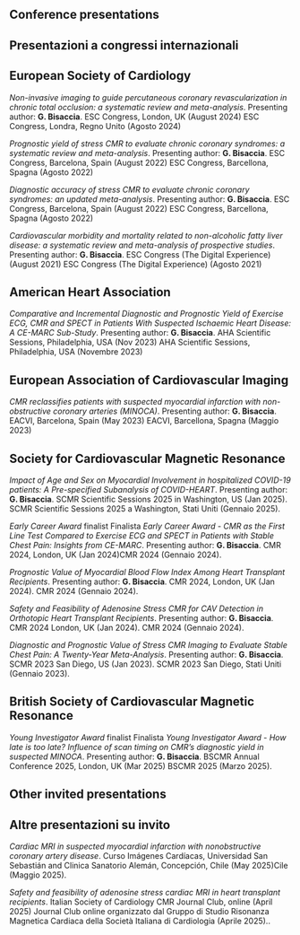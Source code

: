 
::: {.content-visible when-profile="english"}
# Conference presentations
:::

::: {.content-visible when-profile="italian"}
# Presentazioni a congressi internazionali
:::

## European Society of Cardiology

*Non-invasive imaging to guide percutaneous coronary revascularization in chronic total occlusion: a systematic review and meta-analysis*.
Presenting author: **G. Bisaccia**. [ESC Congress, London, UK (August 2024)]{.content-visible when-profile="english"} [ESC Congress, Londra, Regno Unito (Agosto 2024)]{.content-visible when-profile="italian"}

*Prognostic yield of stress CMR to evaluate chronic coronary syndromes: a systematic review and meta-analysis*.
Presenting author: **G. Bisaccia**. [ESC Congress, Barcelona, Spain (August 2022)]{.content-visible when-profile="english"} [ESC Congress, Barcellona, Spagna (Agosto 2022)]{.content-visible when-profile="italian"}

*Diagnostic accuracy of stress CMR to evaluate chronic coronary syndromes: an updated meta-analysis*.
Presenting author: **G. Bisaccia**. [ESC Congress, Barcelona, Spain (August 2022)]{.content-visible when-profile="english"} [ESC Congress, Barcellona, Spagna (Agosto 2022)]{.content-visible when-profile="italian"}

*Cardiovascular morbidity and mortality related to non-alcoholic fatty liver disease: a systematic review and meta-analysis of prospective studies*.
Presenting author: **G. Bisaccia**. [ESC Congress (The Digital Experience) (August 2021)]{.content-visible when-profile="english"} [ESC Congress (The Digital Experience) (Agosto 2021)]{.content-visible when-profile="italian"}

## American Heart Association

*Comparative and Incremental Diagnostic and Prognostic Yield of Exercise ECG, CMR and SPECT in Patients With Suspected Ischaemic Heart Disease: A CE-MARC Sub-Study*.
Presenting author: **G. Bisaccia**. [AHA Scientific Sessions, Philadelphia, USA (Nov 2023)]{.content-visible when-profile="english"} [AHA Scientific Sessions, Philadelphia, USA (Novembre 2023)]{.content-visible when-profile="italian"}

## European Association of Cardiovascular Imaging

*CMR reclassifies patients with suspected myocardial infarction with non-obstructive coronary arteries (MINOCA)*.
Presenting author: **G. Bisaccia**. [EACVI, Barcelona, Spain (May 2023)]{.content-visible when-profile="english"} [EACVI, Barcellona, Spagna (Maggio 2023)]{.content-visible when-profile="italian"}

## Society for Cardiovascular Magnetic Resonance 
*Impact of Age and Sex on Myocardial Involvement in hospitalized COVID-19 patients: A Pre-specified Subanalysis of COVID-HEART*. Presenting author: **G. Bisaccia**. [SCMR Scientific Sessions 2025 in Washington, US (Jan 2025).]{.content-visible when-profile="english"} [SCMR Scientific Sessions 2025 a Washington, Stati Uniti (Gennaio 2025).]{.content-visible when-profile="italian"}

[*Early Career Award* finalist]{.content-visible when-profile="english"} [Finalista *Early Career Award*]{.content-visible when-profile="italian"} - *CMR as the First Line Test Compared to Exercise ECG and SPECT in Patients with Stable Chest Pain: Insights from CE-MARC*. Presenting author: **G. Bisaccia**. [CMR 2024, London, UK (Jan 2024)]{.content-visible when-profile="english"}[CMR 2024 (Gennaio 2024)]{.content-visible when-profile="italian"}.

*Prognostic Value of Myocardial Blood Flow Index Among Heart Transplant Recipients*.
Presenting author: **G. Bisaccia**. [CMR 2024, London, UK (Jan 2024).]{.content-visible when-profile="english"} [CMR 2024 (Gennaio 2024).]{.content-visible when-profile="italian"}

*Safety and Feasibility of Adenosine Stress CMR for CAV Detection in Orthotopic Heart Transplant Recipients*.
Presenting author: **G. Bisaccia**. [CMR 2024 London, UK (Jan 2024).]{.content-visible when-profile="english"} [CMR 2024 (Gennaio 2024).]{.content-visible when-profile="italian"}

*Diagnostic and Prognostic Value of Stress CMR Imaging to Evaluate Stable Chest Pain: A Twenty-Year Meta-Analysis*. Presenting author: **G. Bisaccia**. [SCMR 2023 San Diego, US (Jan 2023).]{.content-visible when-profile="english"} [SCMR 2023 San Diego, Stati Uniti (Gennaio 2023).]{.content-visible when-profile="italian"}

## British Society of Cardiovascular Magnetic Resonance 
[*Young Investigator Award* finalist]{.content-visible when-profile="english"} [Finalista *Young Investigator Award*]{.content-visible when-profile="italian"} - *How late is too late? Influence of scan timing on CMR’s diagnostic yield in suspected MINOCA*. Presenting author: **G. Bisaccia**. [BSCMR Annual Conference 2025, London, UK (Mar 2025)]{.content-visible when-profile="english"} [BSCMR 2025 (Marzo 2025)]{.content-visible when-profile="italian"}.

::: {.content-visible when-profile="english"}
## Other invited presentations
:::

::: {.content-visible when-profile="italian"}
# Altre presentazioni su invito
:::

*Cardiac MRI in suspected myocardial infarction with nonobstructive coronary artery disease*. Curso Imágenes Cardíacas, Universidad San Sebastián and Clinica Sanatorio Alemán, Concepción, [Chile (May 2025)]{.content-visible when-profile="english"}[Cile (Maggio 2025)]{.content-visible when-profile="italian"}.

*Safety and feasibility of adenosine stress cardiac MRI in heart transplant recipients*. [Italian Society of Cardiology CMR Journal Club, online (April 2025)]{.content-visible when-profile="english"} [Journal Club online organizzato dal Gruppo di Studio Risonanza Magnetica Cardiaca della Società Italiana di Cardiologia (Aprile 2025).]{.content-visible when-profile="italian"}. 